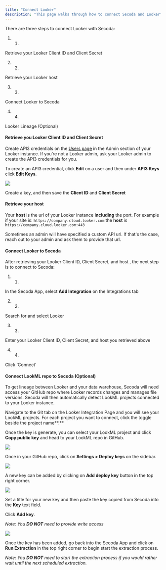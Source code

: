 ```yaml
---
title: "Connect Looker"
description: "This page walks through how to connect Secoda and Looker"
---
```


There are three steps to connect Looker with Secoda:

1. 1.  
Retrieve your Looker Client ID and Client Secret

2. 2.  
Retrieve your Looker host

3. 3.  
Connect Looker to Secoda

4. 4.  
Looker Lineage (Optional)

#### Retrieve you Looker Client ID and Client Secret

Create API3 credentials on the [Users page](https://docs.looker.com/admin-options/settings/users) in the Admin section of your Looker instance. If you’re not a Looker admin, ask your Looker admin to create the API3 credentials for you.

To create an API3 credential, click **Edit** on a user and then under **API3 Keys** click **Edit Keys**.

![](https://downloads.intercomcdn.com/i/o/378332385/8e16211840f3aa4d3a3aade6/Screen+Shot+2021-08-19+at+10.45.42+PM.png)

Create a key, and then save the **Client ID** and **Client Secret**

#### Retrieve your host

Your **host** is the url of your Looker instance **including** the port. For example if your site is: `https://company.cloud.looker.com` the **host** is `https://company.cloud.looker.com:443`

Sometimes an admin will have specified a custom API url. If that's the case, reach out to your admin and ask them to provide that url.

#### Connect Looker to Secoda

After retrieving your Looker Client ID, Client Secret, and host , the next step is to connect to Secoda:

1. 1.  
In the Secoda App, select **Add Integration** on the Integrations tab

2. 2.  
Search for and select Looker

3. 3.  
Enter your Looker Client ID, Client Secret, and host you retrieved above

4. 4.  
Click 'Connect'

#### Connect LookML repo to Secoda (Optional)

To get lineage between Looker and your data warehouse, Secoda will need access your GitHub repo where Looker records changes and manages file versions. Secoda will then automatically detect LookML projects connected to your Looker instance.

Navigate to the Git tab on the Looker Integration Page and you will see your LookML projects. For each project you want to connect, click the toggle beside the project name**.**

Once the key is generate, you can select your LookML project and click **Copy public key** and head to your LookML repo in GitHub.

![](https://3544070331-files.gitbook.io/~/files/v0/b/gitbook-x-prod.appspot.com/o/spaces%2FqxbfBjqa19PllrcxgKxO%2Fuploads%2FVZTejaJoTdmesv6ui4X6%2Fimage.png?alt=media&token=8957f843-5c46-46d5-a715-c5f43bb8f6ae)

Once in your GitHub repo, click on **Settings > Deploy keys** on the sidebar.

![](https://downloads.intercomcdn.com/i/o/489714467/decf0b4194df7bc1671ed1b2/Screen+Shot+2022-03-31+at+4.31.54+PM.png)

A new key can be added by clicking on **Add deploy key** button in the top right corner.

![](https://downloads.intercomcdn.com/i/o/489718929/57a0c40bcf93056145475eda/image.png)

Set a title for your new key and then paste the key copied from Secoda into the **Key** text field.

Click **Add key**.

_Note: You_ **_DO NOT_** _need to provide write access_

![](https://downloads.intercomcdn.com/i/o/489718165/18dea438e4ac144e091fc2bc/image.png)

Once the key has been added, go back into the Secoda App and click on **Run Extraction** in the top right corner to begin start the extraction process.

_Note: You_ **_DO NOT_** _need to start the extraction process if you would rather wait until the next scheduled extraction._
